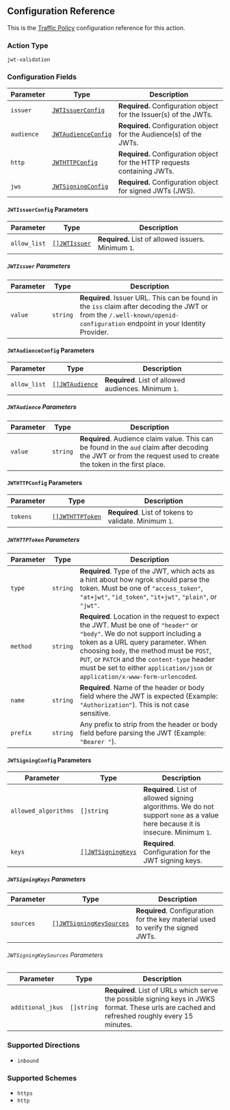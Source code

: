 ## Configuration Reference

This is the [Traffic Policy](/docs/http/traffic-policy/index.mdx) configuration
reference for this action.

### Action Type

`jwt-validation`

### Configuration Fields

| Parameter  | Type                                                 | Description                                                               |
| ---------- | ---------------------------------------------------- | ------------------------------------------------------------------------- |
| `issuer`   | [`JWTIssuerConfig`](#jwtissuerconfig-parameters)     | **Required.** Configuration object for the Issuer(s) of the JWTs.         |
| `audience` | [`JWTAudienceConfig`](#jwtaudienceconfig-parameters) | **Required.** Configuration object for the Audience(s) of the JWTs.       |
| `http`     | [`JWTHTTPConfig`](#jwthttpconfig-parameters)         | **Required.** Configuration object for the HTTP requests containing JWTs. |
| `jws`      | [`JWTSigningConfig`](#jwtsigningconfig-parameters)   | **Required.** Configuration object for signed JWTs (JWS).                 |

#### `JWTIssuerConfig` Parameters

| Parameter    | Type                                   | Description                                         |
| ------------ | -------------------------------------- | --------------------------------------------------- |
| `allow_list` | [`[]JWTIssuer`](#jwtissuer-parameters) | **Required.** List of allowed issuers. Minimum `1`. |

##### `JWTIssuer` Parameters

| Parameter | Type     | Description                                                                                                                                                               |
| --------- | -------- | ------------------------------------------------------------------------------------------------------------------------------------------------------------------------- |
| `value`   | `string` | **Required**. Issuer URL. This can be found in the `iss` claim after decoding the JWT or from the `/.well-known/openid-configuration` endpoint in your Identity Provider. |

#### `JWTAudienceConfig` Parameters

| Parameter    | Type                                       | Description                                           |
| ------------ | ------------------------------------------ | ----------------------------------------------------- |
| `allow_list` | [`[]JWTAudience`](#jwtaudience-parameters) | **Required**. List of allowed audiences. Minimum `1`. |

##### `JWTAudience` Parameters

| Parameter | Type     | Description                                                                                                                                                      |
| --------- | -------- | ---------------------------------------------------------------------------------------------------------------------------------------------------------------- |
| `value`   | `string` | **Required**. Audience claim value. This can be found in the `aud` claim after decoding the JWT or from the request used to create the token in the first place. |

#### `JWTHTTPConfig` Parameters

| Parameter | Type                                         | Description                                            |
| --------- | -------------------------------------------- | ------------------------------------------------------ |
| `tokens`  | [`[]JWTHTTPToken`](#jwthttptoken-parameters) | **Required**. List of tokens to validate. Minimum `1`. |

##### `JWTHTTPToken` Parameters

| Parameter | Type     | Description                                                                                                                                                                                                                                                                                                                                     |
| --------- | -------- | ----------------------------------------------------------------------------------------------------------------------------------------------------------------------------------------------------------------------------------------------------------------------------------------------------------------------------------------------- |
| `type`    | `string` | **Required**. Type of the JWT, which acts as a hint about how ngrok should parse the token. Must be one of `"access_token"`, `"at+jwt"`, `"id_token"`, `"it+jwt"`, `"plain"`, or `"jwt"`.                                                                                                                                                       |
| `method`  | `string` | **Required**. Location in the request to expect the JWT. Must be one of `"header"` or `"body"`. We do not support including a token as a URL query parameter. When choosing `body`, the method must be `POST`, `PUT`, or `PATCH` and the `content-type` header must be set to either `application/json` or `application/x-www-form-urlencoded`. |
| `name`    | `string` | **Required**. Name of the header or body field where the JWT is expected (Example: `"Authorization"`). This is not case sensitive.                                                                                                                                                                                                              |
| `prefix`  | `string` | Any prefix to strip from the header or body field before parsing the JWT (Example: `"Bearer "`).                                                                                                                                                                                                                                                |

#### `JWTSigningConfig` Parameters

| Parameter            | Type                                             | Description                                                                                                                     |
| -------------------- | ------------------------------------------------ | ------------------------------------------------------------------------------------------------------------------------------- |
| `allowed_algorithms` | `[]string`                                       | **Required**. List of allowed signing algorithms. We do not support `none` as a value here because it is insecure. Minimum `1`. |
| `keys`               | [`[]JWTSigningKeys`](#jwtsigningkeys-parameters) | **Required**. Configuration for the JWT signing keys.                                                                           |

##### `JWTSigningKeys` Parameters

| Parameter | Type                                                         | Description                                                                      |
| --------- | ------------------------------------------------------------ | -------------------------------------------------------------------------------- |
| `sources` | [`[]JWTSigningKeySources`](#jwtsigningkeysources-parameters) | **Required**. Configuration for the key material used to verify the signed JWTs. |

###### `JWTSigningKeySources` Parameters

| Parameter         | Type       | Description                                                                                                                                    |
| ----------------- | ---------- | ---------------------------------------------------------------------------------------------------------------------------------------------- |
| `additional_jkus` | `[]string` | **Required**. List of URLs which serve the possible signing keys in JWKS format. These urls are cached and refreshed roughly every 15 minutes. |

### Supported Directions

- `inbound`

### Supported Schemes

- `https`
- `http`

